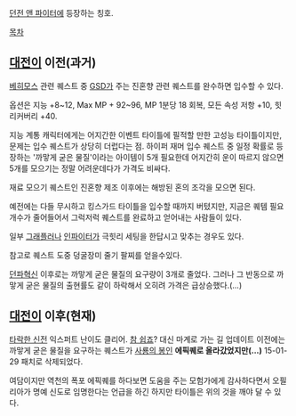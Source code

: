 [[던전 앤 파이터]]에 등장하는 칭호.

[[목차]]
== [[대전이]] 이전(과거) ==
[[베히모스]] 관련 퀘스트 중 [[GSD]]가 주는 진혼향 관련 퀘스트를 완수하면 입수할 수 있다.

옵션은 지능 +8~12, Max MP + 92~96, MP 1분당 18 회복, 모든 속성 저항 +10, 힛 리커버리 +40.

지능 계통 캐릭터에게는 어지간한 이벤트 타이틀에 필적할 만한 고성능 타이틀이지만, 문제는 입수 퀘스트가 상당히 더럽다는 점. 하이퍼 재머 입수 퀘스트 중 일정 확률로 등장하는 '까맣게 굳은 물질'이라는 아이템이 5개 필요한데 어지간히 운이 따르지 않으면 5개를 모으기는 정말 어려운데다가 가격도 비싸다. 

재료 모으기 퀘스트인 진혼향 제조 이후에는 해방된 혼의 조각을 모으면 된다.

예전에는 다들 무시하고 킹스가드 타이틀을 입수할 때까지 버텼지만, 지금은 퀘템 필요개수가 줄어들어서 그럭저럭 퀘스트를 완료하고 얻어내는 사람들이 있다.

일부 [[그래플러]]나 [[인파이터]]가 극힛리 세팅을 한답시고 맞추는 경우도 있다.

참고로 퀘스트 도중 덩굴장미 줄기 팔찌를 얻을수있다.

[[던파혁신]] 이후로는 까맣게 굳은 물질의 요구량이 3개로 줄었다. 그러나 그 반동으로 까맣게 굳은 물질의 출현률도 같이 하락해서 오히려 가격은 급상승했다.(...)
== [[대전이]] 이후(현재) ==
[[타락한 신전]] 익스퍼트 난이도 클리어. [[참 쉽죠]]? 대신 마계로 가는 길 업데이트 이전에는 까맣게 굳은 물질을 요구하는 퀘스트가 [[사룡의 봉인]] '''에픽퀘로 올라갔었지만(...)''' 15-01-29 패치로 삭제되었다.

여담이지만 역천의 폭포 에픽퀘를 하다보면 도움을 주는 모험가에게 감사하다면서 오필리아가 명예 신도로 임명한다는 언급을 하긴 하지만 타이틀은 위의 것을 깨야 달 수 있다.
